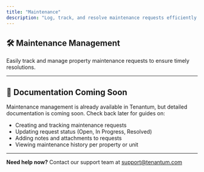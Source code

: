 ```yaml
---
title: "Maintenance"
description: "Log, track, and resolve maintenance requests efficiently."
---
```


## 🛠 Maintenance Management

Easily track and manage property maintenance requests to ensure timely resolutions.

---

## 🚧 Documentation Coming Soon

Maintenance management is already available in Tenantum, but detailed documentation is coming soon. Check back later for guides on:

- Creating and tracking maintenance requests
- Updating request status (Open, In Progress, Resolved)
- Adding notes and attachments to requests
- Viewing maintenance history per property or unit

---

**Need help now?** Contact our support team at [support@tenantum.com](mailto:support@tenantum.com)
